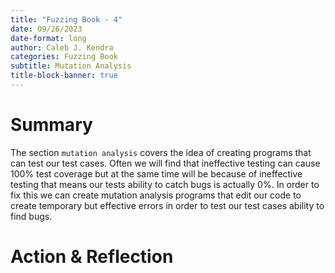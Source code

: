 ```yaml
---
title: "Fuzzing Book - 4"
date: 09/26/2023
date-format: long 
author: Caleb J. Kendra
categories: Fuzzing Book
subtitle: Mutation Analysis
title-block-banner: true
---
```


# Summary

The section `mutation analysis` covers the idea of creating programs that can test our test cases. Often we will find that ineffective testing can cause 100% test coverage but at the same time will be because of ineffective testing that means our tests ability to catch bugs is actually 0%. In order to fix this we can create mutation analysis programs that edit our code to create temporary but effective errors in order to test our test cases ability to find bugs. 

# Action & Reflection


